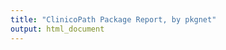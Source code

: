 ```yaml
---
title: "ClinicoPath Package Report, by pkgnet"
output: html_document
---
```


<!-- This report on **ClinicoPath** is generated by [**pkgnet**](https://uptakeopensource.github.io/pkgnet/), an R package for analyzing other R packages through the lens of [network theory](https://en.wikipedia.org/wiki/Network_theory).  -->

<!-- ```{r setup, include=FALSE} -->

<!-- if ( ! require(pkgnet)) install.packages("pkgnet") -->

<!-- library(pkgnet) -->

<!-- knitr::opts_chunk$set( -->
<!--     echo = FALSE -->
<!--     , warning=FALSE -->
<!--     , out.width='100%' -->
<!-- ) -->
<!-- pkgnet:::silence_logger() -->

<!-- reporters <- list(DependencyReporter$new(), FunctionReporter$new()) -->

<!-- reporters <- lapply( -->
<!--           X = reporters -->
<!--           , FUN = function(reporter){ -->
<!--               reporter$set_package(pkg_name = "ClinicoPath") -->
<!--               return(reporter) -->
<!--           } -->
<!--       ) -->

<!-- ``` -->

<!-- ```{r warning=FALSE} -->
<!-- reportSections <- lapply(reporters, function(reporter) { -->
<!--   report_env <- list2env(list(reporter = reporter)) -->
<!--   knitr::knit_child( -->
<!--     reporter$report_markdown_path -->
<!--     , envir = report_env -->
<!--   ) -->
<!-- }) -->

<!-- ``` -->

<!-- ```{r results="asis"} -->
<!-- cat(paste0(paste(reportSections, collapse = '\n'))) -->
<!-- ``` -->

<!-- --- -->

<!-- ```{r results="asis"} -->
<!-- cat(sprintf("<sup>This report built with **pkgnet v%s**.</sup>", packageVersion('pkgnet'))) -->
<!-- ``` -->

<!-- <sup>[**pkgnet**](https://uptakeopensource.github.io/pkgnet/) is an open-source R package, copyright &copy; 2017-2019 Uptake, made available under the 3-Clause BSD License.</sup> -->

<!-- ```{r echo = FALSE} -->
<!-- pkgnet:::unsilence_logger() -->
<!-- ``` -->
